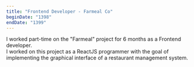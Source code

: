 ```yaml
---
title: "Frontend Developer - Farmeal Co"
beginDate: "1398"
endDate: "1399"
---
```


I worked part-time on the "Farmeal" project for 6 months as a Frontend developer. <br />
I worked on this project as a ReactJS programmer with the goal of implementing the graphical interface of a restaurant management system.
